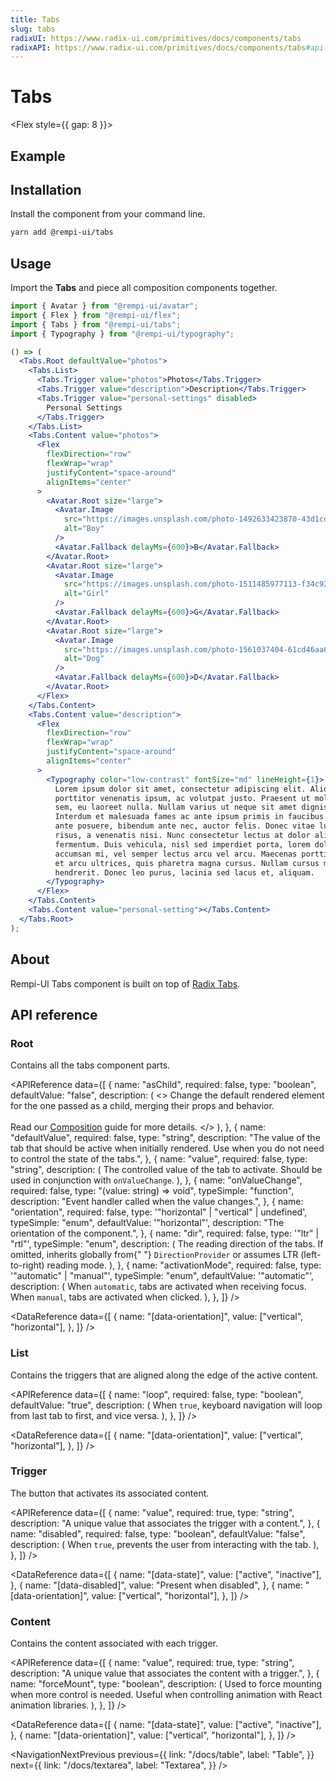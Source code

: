 ```yaml
---
title: Tabs
slug: tabs
radixUI: https://www.radix-ui.com/primitives/docs/components/tabs
radixAPI: https://www.radix-ui.com/primitives/docs/components/tabs#api-reference
---
```


# Tabs

<Description text="A set of layered sections of content—known as tab panels—that are displayed one at a time." />

<Flex style={{ gap: 8 }}>
  <RadixUI href="https://www.radix-ui.com/primitives/docs/components/tabs" />
  <RadixAPI href="https://www.radix-ui.com/primitives/docs/components/tabs#api-reference" />
</Flex>

## Example

<PreviewComponent name="tabs" />

## Installation

Install the component from your command line.

```bash
yarn add @rempi-ui/tabs
```

## Usage

Import the <strong>Tabs</strong> and piece all composition components together.

```jsx
import { Avatar } from "@rempi-ui/avatar";
import { Flex } from "@rempi-ui/flex";
import { Tabs } from "@rempi-ui/tabs";
import { Typography } from "@rempi-ui/typography";

() => (
  <Tabs.Root defaultValue="photos">
    <Tabs.List>
      <Tabs.Trigger value="photos">Photos</Tabs.Trigger>
      <Tabs.Trigger value="description">Description</Tabs.Trigger>
      <Tabs.Trigger value="personal-settings" disabled>
        Personal Settings
      </Tabs.Trigger>
    </Tabs.List>
    <Tabs.Content value="photos">
      <Flex
        flexDirection="row"
        flexWrap="wrap"
        justifyContent="space-around"
        alignItems="center"
      >
        <Avatar.Root size="large">
          <Avatar.Image
            src="https://images.unsplash.com/photo-1492633423870-43d1cd2775eb?&w=128&h=128&dpr=2&q=80"
            alt="Boy"
          />
          <Avatar.Fallback delayMs={600}>B</Avatar.Fallback>
        </Avatar.Root>
        <Avatar.Root size="large">
          <Avatar.Image
            src="https://images.unsplash.com/photo-1511485977113-f34c92461ad9?ixlib=rb-1.2.1&w=128&h=128&dpr=2&q=80"
            alt="Girl"
          />
          <Avatar.Fallback delayMs={600}>G</Avatar.Fallback>
        </Avatar.Root>
        <Avatar.Root size="large">
          <Avatar.Image
            src="https://images.unsplash.com/photo-1561037404-61cd46aa615b?ixlib=rb-1.2.1&w=128&h=128&dpr=2&q=80"
            alt="Dog"
          />
          <Avatar.Fallback delayMs={600}>D</Avatar.Fallback>
        </Avatar.Root>
      </Flex>
    </Tabs.Content>
    <Tabs.Content value="description">
      <Flex
        flexDirection="row"
        flexWrap="wrap"
        justifyContent="space-around"
        alignItems="center"
      >
        <Typography color="low-contrast" fontSize="md" lineHeight={1}>
          Lorem ipsum dolor sit amet, consectetur adipiscing elit. Aliquam
          porttitor venenatis ipsum, ac volutpat justo. Praesent ut molestie
          sem, eu laoreet nulla. Nullam varius ut neque sit amet dignissim.
          Interdum et malesuada fames ac ante ipsum primis in faucibus. Morbi eu
          ante posuere, bibendum ante nec, auctor felis. Donec vitae luctus
          risus, a venenatis nisi. Nunc consectetur lectus at dolor aliquet
          fermentum. Duis vehicula, nisl sed imperdiet porta, lorem dolor
          accumsan mi, vel semper lectus arcu vel arcu. Maecenas porttitor lacus
          et arcu ultrices, quis pharetra magna cursus. Nullam cursus mattis
          hendrerit. Donec leo purus, lacinia sed lacus et, aliquam.
        </Typography>
      </Flex>
    </Tabs.Content>
    <Tabs.Content value="personal-setting"></Tabs.Content>
  </Tabs.Root>
);
```

## About

Rempi-UI Tabs component is built on top of [Radix Tabs](https://www.radix-ui.com/primitives/docs/components/tabs).

## API reference

### Root

Contains all the tabs component parts.

<MoreInfo
  componentName="Radix Tabs Root"
  componentLink="https://www.radix-ui.com/primitives/docs/components/tabs#root"
/>

<APIReference
  data={[
    {
      name: "asChild",
      required: false,
      type: "boolean",
      defaultValue: "false",
      description: (
        <>
          Change the default rendered element for the one passed as a child,
          merging their props and behavior.
          <br />
          <br />
          Read our <a href="../guides/composition">Composition</a> guide for more
          details.
        </>
      ),
    },
    {
      name: "defaultValue",
      required: false,
      type: "string",
      description:
        "The value of the tab that should be active when initially rendered. Use when you do not need to control the state of the tabs.",
    },
    {
      name: "value",
      required: false,
      type: "string",
      description: (
        <span>
          The controlled value of the tab to activate. Should be used in
          conjunction with <code>onValueChange</code>.
        </span>
      ),
    },
    {
      name: "onValueChange",
      required: false,
      type: "(value: string) => void",
      typeSimple: "function",
      description: "Event handler called when the value changes.",
    },
    {
      name: "orientation",
      required: false,
      type: '"horizontal" | "vertical" | undefined',
      typeSimple: "enum",
      defaultValue: '"horizontal"',
      description: "The orientation of the component.",
    },
    {
      name: "dir",
      required: false,
      type: '"ltr" | "rtl"',
      typeSimple: "enum",
      description: (
        <span>
          The reading direction of the tabs. If omitted, inherits globally from{" "}
          <code>DirectionProvider</code> or assumes LTR (left-to-right) reading
          mode.
        </span>
      ),
    },
    {
      name: "activationMode",
      required: false,
      type: '"automatic" | "manual"',
      typeSimple: "enum",
      defaultValue: '"automatic"',
      description: (
        <span>
          When <code>automatic</code>, tabs are activated when receiving focus.
          When <code>manual</code>, tabs are activated when clicked.
        </span>
      ),
    },
  ]}
/>

<DataReference
  data={[
    {
      name: "[data-orientation]",
      value: ["vertical", "horizontal"],
    },
  ]}
/>

### List

Contains the triggers that are aligned along the edge of the active content.

<MoreInfo
  componentName="Radix Tabs List"
  componentLink="https://www.radix-ui.com/primitives/docs/components/tabs#list"
/>

<APIReference
  data={[
    {
      name: "loop",
      required: false,
      type: "boolean",
      defaultValue: "true",
      description: (
        <span>
          When <code>true</code>, keyboard navigation will loop from last tab to
          first, and vice versa.
        </span>
      ),
    },
  ]}
/>

<DataReference
  data={[
    {
      name: "[data-orientation]",
      value: ["vertical", "horizontal"],
    },
  ]}
/>

### Trigger

The button that activates its associated content.

<MoreInfo
  componentName="Radix Tabs Trigger"
  componentLink="https://www.radix-ui.com/primitives/docs/components/tabs#trigger"
/>

<APIReference
  data={[
    {
      name: "value",
      required: true,
      type: "string",
      description: "A unique value that associates the trigger with a content.",
    },
    {
      name: "disabled",
      required: false,
      type: "boolean",
      defaultValue: "false",
      description: (
        <span>
          When <code>true</code>, prevents the user from interacting with the
          tab.
        </span>
      ),
    },
  ]}
/>

<DataReference
  data={[
    {
      name: "[data-state]",
      value: ["active", "inactive"],
    },
    {
      name: "[data-disabled]",
      value: "Present when disabled",
    },
    {
      name: "[data-orientation]",
      value: ["vertical", "horizontal"],
    },
  ]}
/>

### Content

Contains the content associated with each trigger.

<MoreInfo
  componentName="Radix Tabs Content"
  componentLink="https://www.radix-ui.com/primitives/docs/components/tabs#content"
/>

<APIReference
  data={[
    {
      name: "value",
      required: true,
      type: "string",
      description: "A unique value that associates the content with a trigger.",
    },
    {
      name: "forceMount",
      type: "boolean",
      description: (
        <span>
          Used to force mounting when more control is needed. Useful when
          controlling animation with React animation libraries.
        </span>
      ),
    },
  ]}
/>

<DataReference
  data={[
    {
      name: "[data-state]",
      value: ["active", "inactive"],
    },
    {
      name: "[data-orientation]",
      value: ["vertical", "horizontal"],
    },
  ]}
/>

<NavigationNextPrevious
  previous={{
    link: "/docs/table",
    label: "Table",
  }}
  next={{
    link: "/docs/textarea",
    label: "Textarea",
  }}
/>
